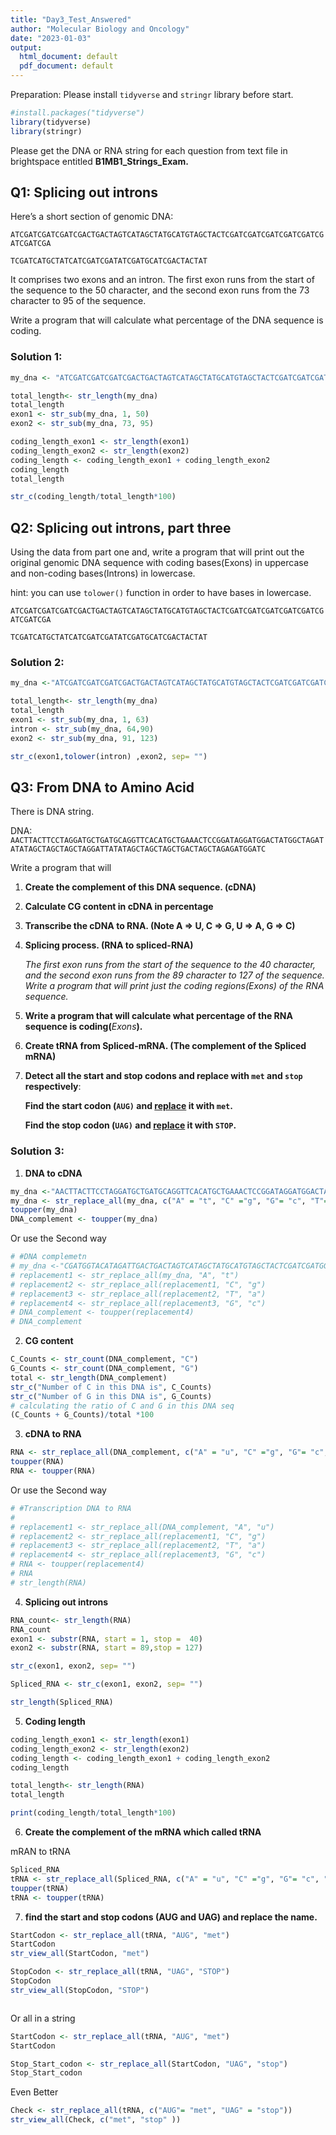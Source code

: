 ```yaml
---
title: "Day3_Test_Answered"
author: "Molecular Biology and Oncology"
date: "2023-01-03"
output:
  html_document: default
  pdf_document: default
---
```


Preparation: Please install `tidyverse` and `stringr` library before start.

```r
#install.packages("tidyverse")
library(tidyverse)
library(stringr)
```

Please get the DNA or RNA string for each question from text file in brightspace entitled **B1MB1_Strings_Exam.**

## Q1: Splicing out introns

Here's a short section of genomic DNA:

`ATCGATCGATCGATCGACTGACTAGTCATAGCTATGCATGTAGCTACTCGATCGATCGATCGATCGATCGATCGATCGA`

`TCGATCATGCTATCATCGATCGATATCGATGCATCGACTACTAT`

It comprises two exons and an intron. The first exon runs from the start of the sequence to the 50 character, and the second exon runs from the 73 character to 95 of the sequence.

Write a program that will calculate what percentage of the DNA sequence is coding.

### Solution 1:

```r

my_dna <- "ATCGATCGATCGATCGACTGACTAGTCATAGCTATGCATGTAGCTACTCGATCGATCGATCGATCGATCGATCGATCGATCGATCATGCTATCATCGATCGATATCGATGCATCGACTACTAT"

total_length<- str_length(my_dna)
total_length
exon1 <- str_sub(my_dna, 1, 50)   
exon2 <- str_sub(my_dna, 73, 95)

coding_length_exon1 <- str_length(exon1)
coding_length_exon2 <- str_length(exon2)
coding_length <- coding_length_exon1 + coding_length_exon2
coding_length
total_length

str_c(coding_length/total_length*100)
```

## Q2: Splicing out introns, part three

Using the data from part one and, write a program that will print out the original genomic DNA sequence with coding bases(Exons) in uppercase and non-coding bases(Introns) in lowercase.

hint: you can use `tolower()` function in order to have bases in lowercase.

`ATCGATCGATCGATCGACTGACTAGTCATAGCTATGCATGTAGCTACTCGATCGATCGATCGATCGATCGATCGATCGA`

`TCGATCATGCTATCATCGATCGATATCGATGCATCGACTACTAT`

### Solution 2:

```r
my_dna <-"ATCGATCGATCGATCGACTGACTAGTCATAGCTATGCATGTAGCTACTCGATCGATCGATCGATCGATCGATCGATCGATCGATCATGCTATCATCGATCGATATCGATGCATCGACTACTAT"

total_length<- str_length(my_dna)
total_length
exon1 <- str_sub(my_dna, 1, 63)   
intron <- str_sub(my_dna, 64,90)
exon2 <- str_sub(my_dna, 91, 123)

str_c(exon1,tolower(intron) ,exon2, sep= "")
```

## Q3: From DNA to Amino Acid

There is DNA string.

DNA: `AACTTACTTCCTAGGATGCTGATGCAGGTTCACATGCTGAAACTCCGGATAGGATGGACTATGGCTAGATATATAGCTAGCTAGCTAGGATTATATAGCTAGCTAGCTGACTAGCTAGAGATGGATC`

Write a program that will

1.  **Create the complement of this DNA sequence. (cDNA)**

2.  **Calculate CG content in cDNA in percentage**

3.  **Transcribe the cDNA to RNA. (Note A =\> U, C =\> G, U =\> A, G =\> C)**

4.  **Splicing process. (RNA to spliced-RNA)**

    *The first exon runs from the start of the sequence to the 40 character, and the second exon runs from the 89 character to 127 of the sequence. Write a program that will print just the coding regions(Exons) of the RNA sequence.*

5.  **Write a program that will calculate what percentage of the RNA sequence is coding(***Exons***).**

6.  **Create tRNA from Spliced-mRNA. (The complement of the Spliced mRNA)**

7.  **Detect all the start and stop codons and replace with `met` and `stop` respectively**:

    **Find the start codon (`AUG)` and [replace]{.underline} it with `met`.**

    **Find the stop codon (`UAG)` and [replace]{.underline} it with `STOP`.**

### Solution 3:

1.  **DNA to cDNA**

```r
my_dna <-"AACTTACTTCCTAGGATGCTGATGCAGGTTCACATGCTGAAACTCCGGATAGGATGGACTATGGCTAGATATATAGCTAGCTAGCTAGGATTATATAGCTAGCTAGCTGACTAGCTAGAGATGGATC"
my_dna <- str_replace_all(my_dna, c("A" = "t", "C" ="g", "G"= "c", "T"= "a"))
toupper(my_dna)
DNA_complement <- toupper(my_dna)
```

Or use the Second way

```r
# #DNA complemetn
# my_dna <-"CGATGGTACATAGATTGACTGACTAGTCATAGCTATGCATGTAGCTACTCGATCGATGGATTGATAGATGGACTGATAGATAGATAATGCTATGATGGATAGATATUAATCGCATGGACTATCTATC"
# replacement1 <- str_replace_all(my_dna, "A", "t")
# replacement2 <- str_replace_all(replacement1, "C", "g")
# replacement3 <- str_replace_all(replacement2, "T", "a")
# replacement4 <- str_replace_all(replacement3, "G", "c")
# DNA_complement <- toupper(replacement4)
# DNA_complement
```

2.  **CG content**

```r

C_Counts <- str_count(DNA_complement, "C")
G_Counts <- str_count(DNA_complement, "G")
total <- str_length(DNA_complement)
str_c("Number of C in this DNA is", C_Counts)
str_c("Number of G in this DNA is", G_Counts)
# calculating the ratio of C and G in this DNA seq
(C_Counts + G_Counts)/total *100

```

3.  **cDNA to RNA**

```r

RNA <- str_replace_all(DNA_complement, c("A" = "u", "C" ="g", "G"= "c", "T"= "a"))
toupper(RNA)
RNA <- toupper(RNA)
```

Or use the Second way

```r
# #Transcription DNA to RNA
# 
# replacement1 <- str_replace_all(DNA_complement, "A", "u")
# replacement2 <- str_replace_all(replacement1, "C", "g")
# replacement3 <- str_replace_all(replacement2, "T", "a")
# replacement4 <- str_replace_all(replacement3, "G", "c")
# RNA <- toupper(replacement4)
# RNA
# str_length(RNA)

```

4.  **Splicing out introns**

```r
RNA_count<- str_length(RNA)
RNA_count
exon1 <- substr(RNA, start = 1, stop =  40)   
exon2 <- substr(RNA, start = 89,stop = 127)

str_c(exon1, exon2, sep= "")

Spliced_RNA <- str_c(exon1, exon2, sep= "")

str_length(Spliced_RNA)

```

5.  **Coding length**

```r
coding_length_exon1 <- str_length(exon1)
coding_length_exon2 <- str_length(exon2)
coding_length <- coding_length_exon1 + coding_length_exon2
coding_length

total_length<- str_length(RNA)
total_length

print(coding_length/total_length*100)

```

6.  **Create the complement of the mRNA which called tRNA**

mRAN to tRNA

```r
Spliced_RNA
tRNA <- str_replace_all(Spliced_RNA, c("A" = "u", "C" ="g", "G"= "c", "U"= "a"))
toupper(tRNA)
tRNA <- toupper(tRNA)
```

7.  **find the start and stop codons (AUG and UAG) and replace the name.**

```r
StartCodon <- str_replace_all(tRNA, "AUG", "met")
StartCodon
str_view_all(StartCodon, "met")

StopCodon <- str_replace_all(tRNA, "UAG", "STOP")
StopCodon
str_view_all(StopCodon, "STOP")



```

Or all in a string

```r
StartCodon <- str_replace_all(tRNA, "AUG", "met")
StartCodon

Stop_Start_codon <- str_replace_all(StartCodon, "UAG", "stop")
Stop_Start_codon

```

Even Better

```r
Check <- str_replace_all(tRNA, c("AUG"= "met", "UAG" = "stop"))
str_view_all(Check, c("met", "stop" ))
```

